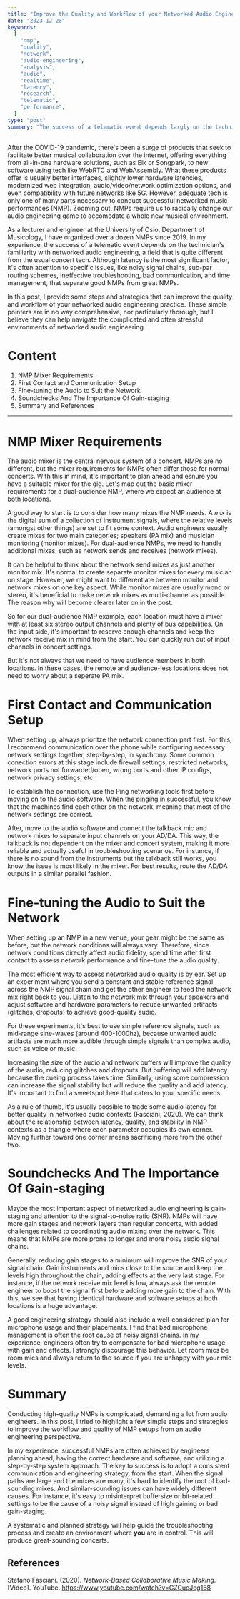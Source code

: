 ```yaml
---
title: "Improve the Quality and Workflow of your Networked Audio Engineering"
date: "2023-12-28"
keywords:
  [
    "nmp",
    "quality",
    "network",
    "audio-engineering",
    "analysis",
    "audio",
    "realtime",
    "latency",
    "research",
    "telematic",
    "performance",
  ]
type: "post"
summary: "The success of a telematic event depends largly on the technician's familiarity with networked audio engineering, a field that is very different from usual concert tech. In this post, I share some steps and strategies that can improve your networked audio engineering practice."
---
```


After the COVID-19 pandemic, there's been a surge of products that seek to facilitate better musical collaboration over the internet, offering everything from all-in-one hardware solutions, such as <MyLink href="https://elk.audio">Elk</MyLink> or <MyLink href="https://www.songpark.com/company">Songpark</MyLink>, to new software using tech like <MyLink href="https://webrtc.org/">WebRTC</MyLink> and WebAssembly. What these products offer is usually better interfaces, slightly lower hardware latencies, modernized web integration, audio/video/network optimization options, and even compatibility with future networks like 5G. However, adequate tech is only one of many parts necessary to conduct successful networked music performances (NMP). Zooming out, NMPs require us to radically change our audio engineering game to accomodate a whole new musical environment.

As a lecturer and engineer at the University of Oslo, Department of Musicology, I have organized over a dozen NMPs since 2019. In my experience, the success of a telematic event depends on the technician's familiarity with networked audio engineering, a field that is quite different from the usual concert tech. Although latency is the most significant factor, it's often attention to specific issues, like noisy signal chains, sub-par routing schemes, ineffective troubleshooting, bad communication, and time management, that separate good NMPs from great NMPs.

In this post, I provide some steps and strategies that can improve the quality and workflow of your networked audio engineering practice. These simple pointers are in no way comprehensive, nor particularly thorough, but I believe they can help navigate the complicated and often stressful environments of networked audio engineering.

# Content

1. <MyLink href="#nmp-mixer-requirements">NMP Mixer Requirements</MyLink>
2. <MyLink href="#first-contact-and-communication-setup">
     First Contact and Communication Setup
   </MyLink>
3. <MyLink href="#fine-tuning-the-audio-to-suit-the-network">
     Fine-tuning the Audio to Suit the Network
   </MyLink>
4. <MyLink href="#soundchecks-and-the-importance-of-gain-staging">
     Soundchecks And The Importance Of Gain-staging
   </MyLink>
5. <MyLink href="#summary-and-references">Summary and References</MyLink>

---

# NMP Mixer Requirements

The audio mixer is the central nervous system of a concert. NMPs are no different, but the mixer requirements for NMPs often differ those for normal concerts. With this in mind, it's important to plan ahead and esnure you have a suitable mixer for the gig. Let's map out the basic mixer requirements for a dual-audience NMP, where we expect an audience at both locations.

A good way to start is to consider how many mixes the NMP needs. A _mix_ is the digital sum of a collection of instrument signals, where the relative levels (amongst other things) are set to fit some context. Audio engineers usually create mixes for two main categories; speakers (PA mix) and musician monitoring (monitor mixes). For dual-audience NMPs, we need to handle additional mixes, such as network sends and receives (network mixes).

It can be helpful to think about the network send mixes as just another monitor mix. It's normal to create separate monitor mixes for every musician on stage. However, we might want to differentiate between monitor and network mixes on one key aspect. While monitor mixes are usually mono or stereo, it's beneficial to make network mixes as multi-channel as possible. The reason why will become clearer later on in the post.

<MyImage
  src="nmp-quality-mixer-req.png"
  alt="diagram showing how many mixes a basic dual-audience NMP would need."
  caption="As opposed to normal concerts, NMP audio engineers have to manage and incorporate more mixes into their workflow."
/>

So for our dual-audience NMP example, each location must have a mixer with at least six stereo output channels and plenty of bus capabilities. On the input side, it's important to reserve enough channels and keep the network receive mix in mind from the start. You can quickly run out of input channels in concert settings.

But it's not always that we need to have audience members in both locations. In these cases, the remote and audience-less locations does not need to worry about a seperate PA mix.

# First Contact and Communication Setup

When setting up, always prioritze the network connection part first. For this, I recommend communication over the phone while configuring necessary network settings together, step-by-step, in synchrony. Some common conection errors at this stage include firewall settings, restricted networks, network ports not forwarded/open, wrong ports and other IP configs, network privacy settings, etc.

To establish the connection, use the Ping networking tools first before moving on to the audio software. When the pinging in successful, you know that the machines find each other on the network, meaning that most of the network settings are correct.

<MyImage
  src="nmp-quality-laptop.png"
  alt="diagram showing how to connect talkback, network mixes via an AD/DA to the network."
  caption="Connect the talkback and network send channels in parallel through a good audio interface for a stable and effective communication system."
/>

After, move to the audio software and connect the talkback mic and network mixes to separate input channels on your AD/DA. This way, the talkback is not dependent on the mixer and concert system, making it more reliable and actually useful in troubleshooting scenarios. For instance, if there is no sound from the instruments but the talkback still works, you know the issue is most likely in the mixer. For best results, route the AD/DA outputs in a similar parallel fashion.

# Fine-tuning the Audio to Suit the Network

When setting up an NMP in a new venue, your gear might be the same as before, but the network conditions will always vary. Therefore, since network conditions directly affect audio fidelity, spend time after first contact to assess network performance and fine-tune the audio quality.

The most efficient way to assess networked audio quality is by ear. Set up an experiment where you send a constant and stable reference signal across the NMP signal chain and get the other engineer to feed the network mix right back to you. Listen to the network mix through your speakers and adjust software and hardware parameters to reduce unwanted artifacts (glitches, dropouts) to achieve good-quality audio.

For these experiments, it's best to use simple reference signals, such as mid-range sine-waves (around 400-1000hz), because unwanted audio artifacts are much more audible through simple signals than complex audio, such as voice or music.

<MyImage
  src="nmp-quality-quality-check.png"
  alt="diagram showing how to send a reference signal through your entire NMP chain to monitor the audio (and network) quality."
  caption="Send a reference signal through your entire NMP chain to monitor the audio (and network) quality."
/>

Increasing the size of the audio and network buffers will improve the quality of the audio, reducing glitches and dropouts. But buffering will add latency because the cueing process takes time. Similarly, using some compression can increase the signal stability but will reduce the quality and add latency. It's important to find a sweetspot here that caters to your specific needs.

As a rule of thumb, it's usually possible to trade some audio latency for better quality in networked audio contexts (Fasciani, 2020). We can think about the relationship between latency, quality, and stability in NMP contexts as a triangle where each parameter occupies its own corner. Moving further toward one corner means sacrificing more from the other two.

# Soundchecks And The Importance Of Gain-staging

Maybe the most important aspect of networked audio engineering is gain-staging and attention to the signal-to-noise ratio (SNR). NMPs will have more gain stages and network layers than regular concerts, with added challenges related to coordinating audio mixing over the network. This means that NMPs are more prone to longer and more noisy audio signal chains.

<MyImage
  src="nmp-quality-gain-diagram.png"
  alt="diagram showing how gaining signals with different incoming levels will result."
  caption="Applying more gain to incoming signals where the levels are too low will not improve the SNR. Similarly, if the incoming signals are too hot, reducing the level/gain will not improve signal quality. Image courtesy of https://admiralbumblebee.com/."
/>

Generally, reducing gain stages to a minimum will improve the SNR of your signal chain. Gain instruments and mics close to the source and keep the levels high throughout the chain, adding effects at the very last stage. For instance, if the network receive mix level is low, always ask the remote engineer to boost the signal first before adding more gain to the chain. With this, we see that having identical hardware and software setups at both locations is a huge advantage.

A good engineering strategy should also include a well-considered plan for microphone usage and their placements. I find that bad microphone management is often the root cause of noisy signal chains. In my experience, engineers often try to compensate for bad microphone usage with gain and effects. I strongly discourage this behavior. Let room mics be room mics and always return to the source if you are unhappy with your mic levels.

# Summary

Conducting high-quality NMPs is complicated, demanding a lot from audio engineers. In this post, I tried to highlight a few simple steps and strategies to improve the workflow and quality of NMP setups from an audio engineering perspective.

In my experience, successful NMPs are often achieved by engineers planning ahead, having the correct hardware and software, and utilizing a step-by-step system approach. The key to success is to adopt a consistent communication and engineering strategy, from the start. When the signal paths are large and the mixes are many, it's hard to identify the root of bad-sounding mixes. And similar-sounding issues can have widely different causes. For instance, it's easy to misinterpret buffersize or bit-related settings to be the cause of a noisy signal instead of high gaining or bad gain-staging.

A systematic and planned strategy will help guide the troubleshooting process and create an environment where **you** are in control. This will produce great-sounding concerts.

## References

Stefano Fasciani. (2020). _Network-Based Collaborative Music Making_. [Video]. YouTube. https://www.youtube.com/watch?v=GZCueJeg168
